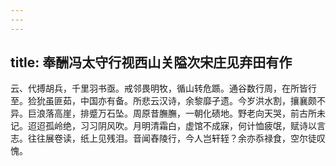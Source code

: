 ```yaml
---
---
---
```

title: 奉酬冯太守行视西山关隘次宋庄见弃田有作
---



云、代搏胡兵，千里羽书亟。戒邻畏明牧，循山转危踬。通谷数行周，在所皆行至。猃狁虽匪茹，中国亦有备。所悲云汉诗，余黎靡孑遗。今岁洪水割，攘襄颇不异。巨浪落高崖，排蹙万石坠。周原昔膴膴，一朝化碛地。野老向天哭，前古所未记。迢迢孤岭绝，习习阴风吹。月明清霜白，虚馆不成寐，何计恤疲氓，赋诗以言志。往往展卷读，纸上见残泪。音闻舂陵行，今人岂轩轾？余亦忝禄食，空尔徒叹愧。
